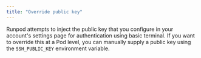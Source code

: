 ```yaml
---
title: "Override public key"
---
```


Runpod attempts to inject the public key that you configure in your account's settings page for authentication using basic terminal. If you want to override this at a Pod level, you can manually supply a public key using the `SSH_PUBLIC_KEY` environment variable.
